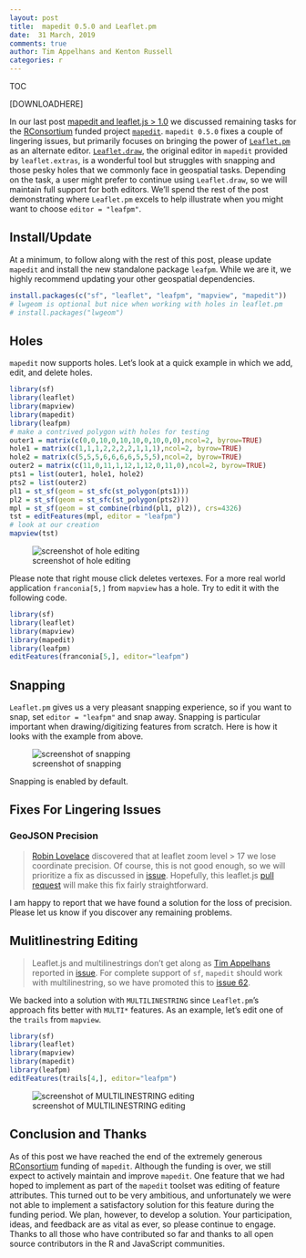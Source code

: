 ```yaml
---
layout: post
title:  mapedit 0.5.0 and Leaflet.pm
date:  31 March, 2019
comments: true
author: Tim Appelhans and Kenton Russell
categories: r
---
```


TOC

[DOWNLOADHERE]

In our last post [mapedit and leaflet.js > 1.0](https://www.r-spatial.org/r/2018/07/15/mapedit_newleaflet.html) we discussed remaining tasks for the [RConsortium](https://www.r-consortium.org/) funded project [`mapedit`](https://github.com/r-spatial/mapedit).  `mapedit 0.5.0` fixes a couple of lingering issues, but primarily focuses on bringing the power of [`Leaflet.pm`](https://github.com/codeofsumit/leaflet.pm) as an alternate editor.  [`Leaflet.draw`](http://leaflet.github.io/Leaflet.draw/docs/leaflet-draw-latest.html), the original editor in `mapedit` provided by `leaflet.extras`, is a wonderful tool but struggles with snapping and those pesky holes that we commonly face in geospatial tasks.  Depending on the task, a user might prefer to continue using `Leaflet.draw`, so we will maintain full support for both editors.  We'll spend the rest of the post demonstrating where `Leaflet.pm` excels to help illustrate when you might want to choose `editor = "leafpm"`.


## Install/Update

At a minimum, to follow along with the rest of this post, please update `mapedit` and install the new standalone package `leafpm`.  While we are it, we highly recommend updating your other geospatial dependencies.

```r
install.packages(c("sf", "leaflet", "leafpm", "mapview", "mapedit"))
# lwgeom is optional but nice when working with holes in leaflet.pm
# install.packages("lwgeom")
```

## Holes

`mapedit` now supports holes.  Let's look at a quick example in which we add, edit, and delete holes.

```r
library(sf)
library(leaflet)
library(mapview)
library(mapedit)
library(leafpm)
# make a contrived polygon with holes for testing
outer1 = matrix(c(0,0,10,0,10,10,0,10,0,0),ncol=2, byrow=TRUE)
hole1 = matrix(c(1,1,1,2,2,2,2,1,1,1),ncol=2, byrow=TRUE)
hole2 = matrix(c(5,5,5,6,6,6,6,5,5,5),ncol=2, byrow=TRUE)
outer2 = matrix(c(11,0,11,1,12,1,12,0,11,0),ncol=2, byrow=TRUE)
pts1 = list(outer1, hole1, hole2)
pts2 = list(outer2)
pl1 = st_sf(geom = st_sfc(st_polygon(pts1)))
pl2 = st_sf(geom = st_sfc(st_polygon(pts2)))
mpl = st_sf(geom = st_combine(rbind(pl1, pl2)), crs=4326)
tst = editFeatures(mpl, editor = "leafpm")
# look at our creation
mapview(tst)
```

![screenshot of hole editing](../images/mapedit-leafpm-1.gif)

Please note that right mouse click deletes vertexes.  For a more real world application `franconia[5,]` from `mapview` has a hole.  Try to edit it with the following code.

```r
library(sf)
library(leaflet)
library(mapview)
library(mapedit)
library(leafpm)
editFeatures(franconia[5,], editor="leafpm")
```

## Snapping

`Leaflet.pm` gives us a very pleasant snapping experience, so if you want to snap, set `editor = "leafpm"` and snap away. Snapping is particular important when drawing/digitizing features from scratch.  Here is how it looks with the example from above.

![screenshot of snapping](../images/mapedit-leafpm-2.gif)

Snapping is enabled by default.


## Fixes For Lingering Issues

### GeoJSON Precision

> [Robin Lovelace](http://www.robinlovelace.net/) discovered that at leaflet zoom level > 17 we lose coordinate precision.  Of course, this is not good enough, so we will prioritize a fix as discussed in [issue](https://github.com/r-spatial/mapedit/issues/63).  Hopefully, this leaflet.js [pull request](https://github.com/Leaflet/Leaflet/pull/5444) will make this fix fairly straightforward.

I am happy to report that we have found a solution for the loss of precision.  Please let us know if you discover any remaining problems.


## Mulitlinestring Editing

> Leaflet.js and multilinestrings don't get along as [Tim Appelhans](https://github.com/tim-salabim) reported in [issue](https://github.com/r-spatial/mapedit/issues/48#issuecomment-314853140).  For complete support of `sf`, `mapedit` should work with multilinestring, so we have promoted this to [issue 62](https://github.com/r-spatial/mapedit/issues/62).


We backed into a solution with `MULTILINESTRING` since `Leaflet.pm`'s approach fits better with `MULTI*` features.  As an example, let's edit one of the `trails` from `mapview`.

```r
library(sf)
library(leaflet)
library(mapview)
library(mapedit)
library(leafpm)
editFeatures(trails[4,], editor="leafpm")
```

![screenshot of MULTILINESTRING editing](../images/mapedit-leafpm-3.gif)

## Conclusion and Thanks

As of this post we have reached the end of the extremely generous [RConsortium](https://www.r-consortium.org/) funding of `mapedit`. Although the funding is over, we still expect to actively maintain and improve `mapedit`. One feature that we had hoped to implement as part of the `mapedit` toolset was editing of feature attributes. This turned out to be very ambitious, and unfortunately we were not able to implement a satisfactory solution for this feature during the funding period. We plan, however, to develop a solution.  Your participation, ideas, and feedback are as vital as ever, so please continue to engage. Thanks to all those who have contributed so far and thanks to all open source contributors in the R and JavaScript communities.
